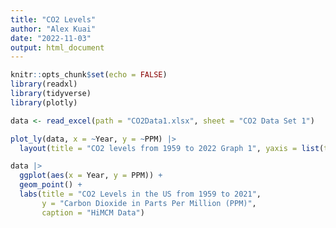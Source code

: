 ```yaml
---
title: "CO2 Levels"
author: "Alex Kuai"
date: "2022-11-03"
output: html_document
---
```


```r
knitr::opts_chunk$set(echo = FALSE)
library(readxl)
library(tidyverse)
library(plotly)
```


```r
data <- read_excel(path = "CO2Data1.xlsx", sheet = "CO2 Data Set 1")
```

```r
plot_ly(data, x = ~Year, y = ~PPM) |> 
  layout(title = "CO2 levels from 1959 to 2022 Graph 1", yaxis = list(title = 'CO2 in Parts Per Million(PPM)'))
```


```r
data |> 
  ggplot(aes(x = Year, y = PPM)) +
  geom_point() +
  labs(title = "CO2 Levels in the US from 1959 to 2021", 
       y = "Carbon Dioxide in Parts Per Million (PPM)",
       caption = "HiMCM Data")
```

